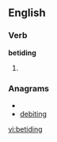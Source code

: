 ==English==

===Verb===
'''betiding'''

# {{present participle of|[[betide]]}}

===Anagrams===
* {{alphagram|bdegiint}}
* [[debiting#English|debiting]]


[[vi:betiding]]
